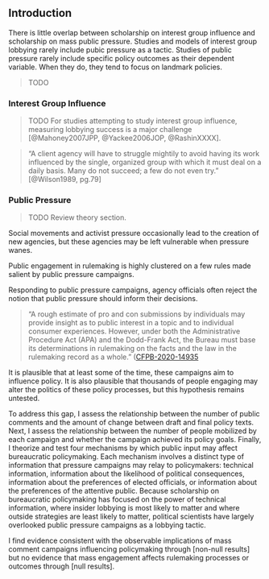 
## Introduction

There is little overlap between scholarship on interest group influence and scholarship on mass public pressure. Studies and models of interest group lobbying rarely include pubic pressure as a tactic. Studies of public pressure rarely include specific policy outcomes as their dependent variable. When they do, they tend to focus on landmark policies.

> TODO 

### Interest Group Influence

> TODO  For studies attempting to study interest group influence, measuring lobbying success is a major challenge [@Mahoney2007JPP, @Yackee2006JOP, @RashinXXXX].

> "A client agency will have to struggle mightily to avoid having its work influenced by the single, organized group with which it must deal on a daily basis. Many do not succeed; a few do not even try." [@Wilson1989, pg.79]


### Public Pressure

> TODO Review theory section.

Social movements and activist pressure occasionally lead to the creation of new agencies, but these agencies may be left vulnerable when pressure wanes. 

Public engagement in rulemaking is highly
clustered on a few rules made salient by public pressure campaigns. 

<!-- Why Public Pressure May NOT Affect Agency Decisions-->

Responding to public pressure campaigns, agency officials often reject the notion that public pressure should inform their decisions.

>"A rough estimate of pro and con submissions by individuals may provide insight as to public interest in a topic and to individual consumer experiences. However, under both the Administrative Procedure Act (APA) and the Dodd-Frank Act, the Bureau must base its determinations in rulemaking on the facts and the law in the rulemaking record as a whole." ([CFPB-2020-14935](https://www.federalregister.gov/d/2020-14935/p-134)

<!-- Why Public Pressure May Affect Agency Decisions-->

It is
plausible that at least some of the time, these campaigns aim to
influence policy. It is also plausible that thousands of people engaging
may alter the politics of these policy processes, but this hypothesis
remains untested.

<!--To address this gap, -->
To address this gap, I assess the relationship between the number of
public comments and the amount of change between draft and final policy
texts. Next, I assess the relationship between the number of people
mobilized by each campaign and whether the campaign achieved its policy
goals. Finally, I theorize and test four mechanisms by which public
input may affect bureaucratic policymaking. Each mechanism involves a
distinct type of information that pressure campaigns may relay to
policymakers: technical information, information about the likelihood of
political consequences, information about the preferences of elected
officials, or information about the preferences of the attentive public.
Because scholarship on bureaucratic policymaking has focused on the
power of technical information, where insider lobbying is most likely to
matter and where outside strategies are least likely to matter,
political scientists have largely overlooked public pressure campaigns as a lobbying
tactic.

I find evidence consistent with the observable implications of mass
comment campaigns influencing policymaking through [non-null results]
but no evidence that mass engagement affects rulemaking processes or
outcomes through [null results].